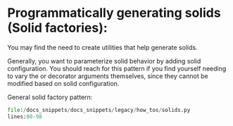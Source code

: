 
<DynamicMetaTags
  title="Solid Factories | Dagster"
  description="Dagster provides a way to programmatically generate solids."
/>

# Programmatically generating solids (Solid factories):

You may find the need to create utilities that help generate solids.

Generally, you want to parameterize solid behavior by adding solid
configuration. You should reach for this pattern if you find yourself
needing to vary the <PyObject module="dagster" object="SolidDefinition" /> or <PyObject module="dagster" object="solid" displayText="@solid" /> decorator
arguments themselves, since they cannot be modified based on solid configuration.

General solid factory pattern:

```python literalinclude caption=solids.py
file:/docs_snippets/docs_snippets/legacy/how_tos/solids.py
lines:80-98
```
